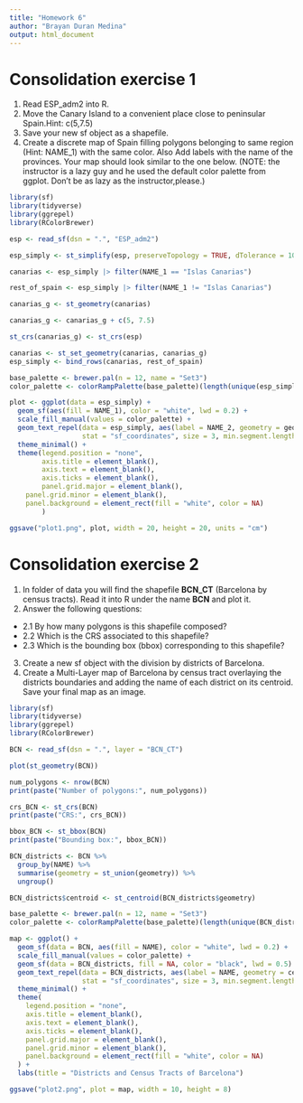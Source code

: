 ```yaml
---
title: "Homework 6"
author: "Brayan Duran Medina"
output: html_document
---
```


# Consolidation exercise 1 ########

1. Read ESP_adm2 into R. 
2. Move the Canary Island to a convenient place close to peninsular Spain.Hint: c(5,7.5) 
3. Save your new sf object as a shapefile.
3. Create a discrete map of Spain filling polygons belonging to same region 
(Hint: NAME_1) with the same color. Also Add labels with the name of the provinces. 
Your map should look similar to the one below. (NOTE: the instructor is a lazy 
guy and he used the default color palette from ggplot. Don't be as lazy as the 
instructor,please.)

```r
library(sf)
library(tidyverse)
library(ggrepel)
library(RColorBrewer)

esp <- read_sf(dsn = ".", "ESP_adm2")

esp_simply <- st_simplify(esp, preserveTopology = TRUE, dTolerance = 1000)

canarias <- esp_simply |> filter(NAME_1 == "Islas Canarias")

rest_of_spain <- esp_simply |> filter(NAME_1 != "Islas Canarias")

canarias_g <- st_geometry(canarias)

canarias_g <- canarias_g + c(5, 7.5)

st_crs(canarias_g) <- st_crs(esp)

canarias <- st_set_geometry(canarias, canarias_g)
esp_simply <- bind_rows(canarias, rest_of_spain)

base_palette <- brewer.pal(n = 12, name = "Set3")
color_palette <- colorRampPalette(base_palette)(length(unique(esp_simply$NAME_1)))

plot <- ggplot(data = esp_simply) +
  geom_sf(aes(fill = NAME_1), color = "white", lwd = 0.2) +
  scale_fill_manual(values = color_palette) +
  geom_text_repel(data = esp_simply, aes(label = NAME_2, geometry = geometry),
                  stat = "sf_coordinates", size = 3, min.segment.length = 0) +
  theme_minimal() +
  theme(legend.position = "none", 
        axis.title = element_blank(), 
        axis.text = element_blank(), 
        axis.ticks = element_blank(),
        panel.grid.major = element_blank(), 
    panel.grid.minor = element_blank(),
    panel.background = element_rect(fill = "white", color = NA) 
        )

ggsave("plot1.png", plot, width = 20, height = 20, units = "cm")
```

# Consolidation exercise 2 #######
1. In folder of data you will find the shapefile **BCN_CT** (Barcelona by census tracts). Read it into R under the name **BCN** and plot it. 
2. Answer the following questions: 
  + 2.1 By how many polygons is this shapefile composed?
  + 2.2 Which is the CRS associated to this shapefile? 
  + 2.3 Which is the bounding box (bbox) corresponding to this shapefile? 
3. Create a new sf object with the division by districts of Barcelona. 
4. Create a Multi-Layer map of Barcelona by census tract overlaying the districts boundaries and adding the name of each district on its centroid. Save your final map as an image. 

```r
library(sf)
library(tidyverse)
library(ggrepel)
library(RColorBrewer)

BCN <- read_sf(dsn = ".", layer = "BCN_CT")

plot(st_geometry(BCN))

num_polygons <- nrow(BCN)
print(paste("Number of polygons:", num_polygons))

crs_BCN <- st_crs(BCN)
print(paste("CRS:", crs_BCN))

bbox_BCN <- st_bbox(BCN)
print(paste("Bounding box:", bbox_BCN))

BCN_districts <- BCN %>%
  group_by(NAME) %>%
  summarise(geometry = st_union(geometry)) %>%
  ungroup()

BCN_districts$centroid <- st_centroid(BCN_districts$geometry)

base_palette <- brewer.pal(n = 12, name = "Set3")
color_palette <- colorRampPalette(base_palette)(length(unique(BCN_districts$NAME)))

map <- ggplot() +
  geom_sf(data = BCN, aes(fill = NAME), color = "white", lwd = 0.2) +
  scale_fill_manual(values = color_palette) +
  geom_sf(data = BCN_districts, fill = NA, color = "black", lwd = 0.5) +
  geom_text_repel(data = BCN_districts, aes(label = NAME, geometry = centroid),
                  stat = "sf_coordinates", size = 3, min.segment.length = 0) +
  theme_minimal() +
  theme(
    legend.position = "none",
    axis.title = element_blank(), 
    axis.text = element_blank(), 
    axis.ticks = element_blank(), 
    panel.grid.major = element_blank(), 
    panel.grid.minor = element_blank(),
    panel.background = element_rect(fill = "white", color = NA)
  ) +
  labs(title = "Districts and Census Tracts of Barcelona")

ggsave("plot2.png", plot = map, width = 10, height = 8)
```